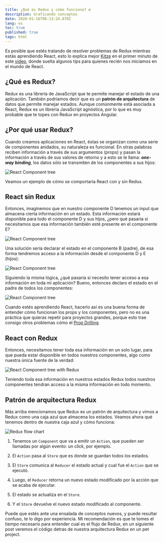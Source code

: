 ```yaml
---
title: ¿Qué es Redux y cómo funciona? ⚙️
description: Graficando conceptos
date: 2020-01-16T06:13:24.870Z
lang: es
toc: true
published: true
tags: html
---
```


Es posible que estés tratando de resolver problemas de Redux mientras estás aprendiendo React, esto lo explica mejor [Kitze](https://kitze.io/) en el primer minuto de este [video](https://www.youtube.com/watch?v=fhRg9ZuG5mE&feature=youtu.be), donde suelta algunos tips para quienes recién nos iniciamos en el mundo de React.

## ¿Qué es Redux?

Redux es una librería de JavaScript que te permite manejar el estado de una aplicación. También podriamos decir que es un **patrón de arquitectura** de datos que permite manejar estados. Aunque comúnmente está asociada a React, Redux es un libreria JavaScript agnóstica, por lo que es muy probable que te topes con Redux en proyectos Angular.

## ¿Por qué usar Redux?

Cuando creamos aplicaciones en React, éstas se organizan como una serie de componentes anidados, su naturaleza es funcional. En otras palabras reciben información a través de sus argumentos (props) y pasan la información a través de sus valores de retorno y a esto se le llama: _**one-way binding**_, los datos sólo se transmiten de los componentes a sus hijos:

![React Component tree](/static/img/articles/que-es-redux-y-como-funciona/react-component-tree-1.jpeg)

Veamos un ejemplo de cómo se comportaría React con y sin Redux.

## React sin Redux

Entonces, imaginemos que en nuestro componente D tenemos un input que almacena cierta información en un estado. Esta información estará disponible para todo el componente D y sus hijos, ¿pero qué pasaria si necesitamos que esa información también esté presente en el componente E?

![React Component tree](/static/img/articles/que-es-redux-y-como-funciona/react-component-tree-2.jpeg)

Una solución sería declarar el estado en el componente B (padre), de esa forma tendremos acceso a la información desde el componente D y E (hijos):

![React Component tree](/static/img/articles/que-es-redux-y-como-funciona/react-component-tree-3.jpeg)

Siguiendo la misma lógica, ¿qué pasaría si necesito tener acceso a esa información en toda mi aplicación? Bueno, entonces declaro el estado en el padre de todos los componentes:

![React Component tree](/static/img/articles/que-es-redux-y-como-funciona/react-component-tree-4.jpeg)

Cuando estés aprendiendo React, hacerlo así es una buena forma de entender cómo funcionan los props y los componentes, pero no es una práctica que quieras repetir para proyectos grandes, porque esto trae consigo otros problemas cómo el [Prop Drilling](https://kentcdodds.com/blog/prop-drilling).

## React con Redux

Entonces, necesitamos tener toda esa información en un solo lugar, para que pueda estar disponible en todos nuestros componentes, algo como nuestra única fuente de la verdad:

![React Component tree with Redux](/static/img/articles/que-es-redux-y-como-funciona/react-component-tree-with-redux.png)

Teniendo toda esa información en nuestros estados Redux todos nuestros componentes tendran acceso a la misma información en todo momento.

## Patrón de arquitectura Redux

Más arriba mencionamos que Redux es un patrón de arquitectura y vimos a Redux como una caja azul que almacena los estados. Veamos ahora qué tenemos dentro de nuestra caja azul y cómo funciona:

![Redux flow chart](/static/img/articles/que-es-redux-y-como-funciona/redux-flow-chart.png)

1. Tenemos un `Component` que va a emitir un `Action`, que pueden ser llamadas por algún evento: un click, por ejemplo.

2. El `Action` pasa al `Store` que es donde se guardan todos los estados.

3. El `Store` comunica al `Reducer` el estado actual y cual fue el `Action` que se ejecutó.

4. Luego, el `Reducer` retorna un nuevo estado modificado por la acción que se acaba de ejecutar.

5. El estado se actualiza en el `Store`.

6. Y el `Store` devuelve el nuevo estado modificado al componente.

Puede que estés ante una ensalada de conceptos nuevos, y puede resultar confuso, te lo digo por experiencia. Mi recomendación es que te tomes el tiempo necesario para entender cual es el flujo de Redux, en un siguiente post veremos el código detras de nuestra arquitectura Redux en un pet project.
